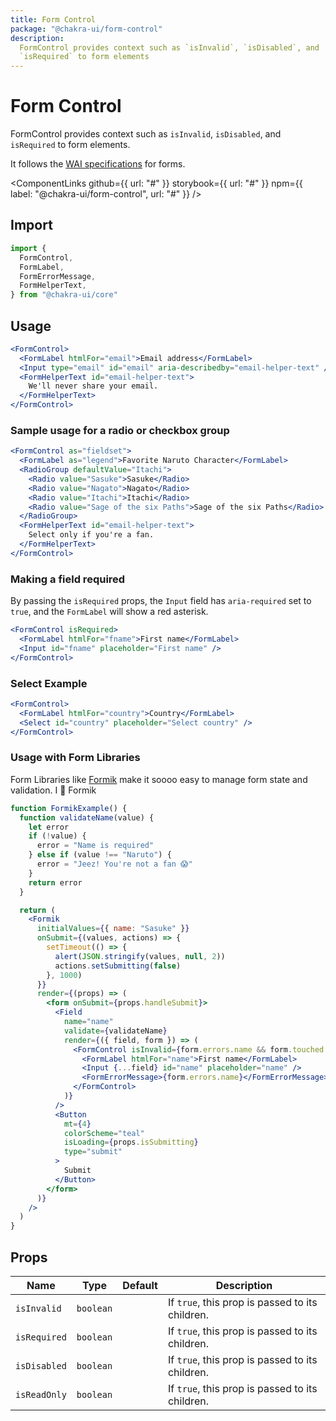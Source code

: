```yaml
---
title: Form Control
package: "@chakra-ui/form-control"
description:
  FormControl provides context such as `isInvalid`, `isDisabled`, and
  `isRequired` to form elements
---
```



# Form Control

FormControl provides context such as `isInvalid`, `isDisabled`, and `isRequired`
to form elements.

It follows the [WAI specifications](https://www.w3.org/WAI/tutorials/forms/) for
forms.

<ComponentLinks
  github={{ url: "#" }}
  storybook={{ url: "#" }}
  npm={{ label: "@chakra-ui/form-control", url: "#" }}
/>

<carbon-ad></carbon-ad>

## Import

```js
import {
  FormControl,
  FormLabel,
  FormErrorMessage,
  FormHelperText,
} from "@chakra-ui/core"
```

## Usage

```jsx
<FormControl>
  <FormLabel htmlFor="email">Email address</FormLabel>
  <Input type="email" id="email" aria-describedby="email-helper-text" />
  <FormHelperText id="email-helper-text">
    We'll never share your email.
  </FormHelperText>
</FormControl>
```

### Sample usage for a radio or checkbox group

```jsx
<FormControl as="fieldset">
  <FormLabel as="legend">Favorite Naruto Character</FormLabel>
  <RadioGroup defaultValue="Itachi">
    <Radio value="Sasuke">Sasuke</Radio>
    <Radio value="Nagato">Nagato</Radio>
    <Radio value="Itachi">Itachi</Radio>
    <Radio value="Sage of the six Paths">Sage of the six Paths</Radio>
  </RadioGroup>
  <FormHelperText id="email-helper-text">
    Select only if you're a fan.
  </FormHelperText>
</FormControl>
```

### Making a field required

By passing the `isRequired` props, the `Input` field has `aria-required` set to
`true`, and the `FormLabel` will show a red asterisk.

```jsx
<FormControl isRequired>
  <FormLabel htmlFor="fname">First name</FormLabel>
  <Input id="fname" placeholder="First name" />
</FormControl>
```

### Select Example

```jsx
<FormControl>
  <FormLabel htmlFor="country">Country</FormLabel>
  <Select id="country" placeholder="Select country" />
</FormControl>
```

### Usage with Form Libraries

Form Libraries like [Formik](https://jaredpalmer.com/formik/) make it soooo easy
to manage form state and validation. I 💖 Formik

```jsx
function FormikExample() {
  function validateName(value) {
    let error
    if (!value) {
      error = "Name is required"
    } else if (value !== "Naruto") {
      error = "Jeez! You're not a fan 😱"
    }
    return error
  }

  return (
    <Formik
      initialValues={{ name: "Sasuke" }}
      onSubmit={(values, actions) => {
        setTimeout(() => {
          alert(JSON.stringify(values, null, 2))
          actions.setSubmitting(false)
        }, 1000)
      }}
      render={(props) => (
        <form onSubmit={props.handleSubmit}>
          <Field
            name="name"
            validate={validateName}
            render={({ field, form }) => (
              <FormControl isInvalid={form.errors.name && form.touched.name}>
                <FormLabel htmlFor="name">First name</FormLabel>
                <Input {...field} id="name" placeholder="name" />
                <FormErrorMessage>{form.errors.name}</FormErrorMessage>
              </FormControl>
            )}
          />
          <Button
            mt={4}
            colorScheme="teal"
            isLoading={props.isSubmitting}
            type="submit"
          >
            Submit
          </Button>
        </form>
      )}
    />
  )
}
```

## Props

| Name         | Type      | Default | Description                                     |
| ------------ | --------- | ------- | ----------------------------------------------- |
| `isInvalid`  | `boolean` |         | If `true`, this prop is passed to its children. |
| `isRequired` | `boolean` |         | If `true`, this prop is passed to its children. |
| `isDisabled` | `boolean` |         | If `true`, this prop is passed to its children. |
| `isReadOnly` | `boolean` |         | If `true`, this prop is passed to its children. |
